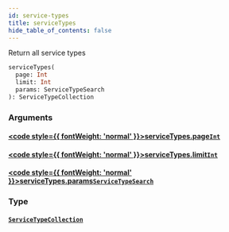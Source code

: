 ```yaml
---
id: service-types
title: serviceTypes
hide_table_of_contents: false
---
```








Return all service types

```graphql
serviceTypes(
  page: Int
  limit: Int
  params: ServiceTypeSearch
): ServiceTypeCollection
```


### Arguments

#### [<code style={{ fontWeight: 'normal' }}>serviceTypes.<b>page</b></code>](#)<Bullet />[`Int`](/api/graphql/documentation/scalars/int) <Badge class="secondary" text="scalar"/>
> 
> 

#### [<code style={{ fontWeight: 'normal' }}>serviceTypes.<b>limit</b></code>](#)<Bullet />[`Int`](/api/graphql/documentation/scalars/int) <Badge class="secondary" text="scalar"/>
> 
> 

#### [<code style={{ fontWeight: 'normal' }}>serviceTypes.<b>params</b></code>](#)<Bullet />[`ServiceTypeSearch`](/api/graphql/documentation/inputs/service-type-search) <Badge class="secondary" text="input"/>
> 
> 

### Type

#### [`ServiceTypeCollection`](/api/graphql/documentation/objects/service-type-collection) <Badge class="secondary" text="object"/>
> 
> 





